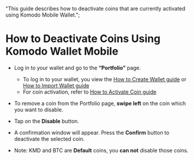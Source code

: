   "This guide describes how to deactivate coins that are currently activated using Komodo Mobile Wallet.";


# How to Deactivate Coins Using Komodo Wallet Mobile

*   Log in to your wallet and go to the **“Portfolio”** page.
    - To log in to your wallet, you view the [How to Create Wallet guide]() or [How to Import Wallet guide]()
    - For coin activation, refer to [How to Activate Coin guide]()
    
*   To remove a coin from the Portfolio page, **swipe left** on the coin which you want to disable.

<OptimizedImage title=" How to Deactivate Coins Using Komodo Wallet Mobile" src={howToDeactivate1} alt=" How to Deactivate Coins Using Komodo Wallet Mobile" />

*   Tap on the **Disable** button.

*   A confirmation window will appear. Press the **Confirm** button to deactivate the selected coin.

<OptimizedImage title=" How to Deactivate Coins Using Komodo Wallet Mobile" src={howToDeactivate2} alt=" How to Deactivate Coins Using Komodo Wallet Mobile" />

*   Note: KMD and BTC are **Default** coins, you **can not** disable those coins.
